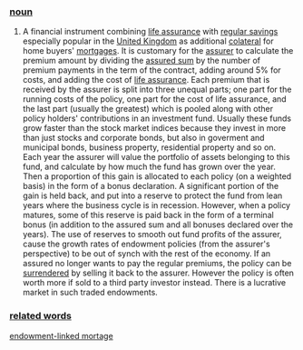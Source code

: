 ===[[noun]]===
#A financial instrument combining [[life assurance]] with [[regular savings]] especially popular in the [[United Kingdom]] as additional [[colateral]] for home buyers' [[mortgages]]. It is customary for the [[assurer]] to calculate the premium amount by dividing the [[assured sum]] by the number of premium payments in the term of the contract, adding around 5% for costs, and adding the cost of [[life assurance]]. Each premium that is received by the assurer is split into three unequal parts; one part for the running costs of the policy, one part for the cost of life assurance, and the last part (usually the greatest) which is pooled along with other policy holders' contributions in an investment fund.  Usually these funds grow faster than the stock market indices because they invest in more than just stocks and corporate bonds, but also in goverment and municipal bonds, business property, residential property and so on. Each year the assurer will value the portfolio of assets belonging to this fund, and calculate by how much the fund has grown over the year. Then a proportion of this gain is allocated to each policy (on a weighted basis) in the form of a bonus declaration. A significant portion of the gain is held back, and put into a reserve to protect the fund from lean years where the business cycle is in recession. However, when a policy matures, some of this reserve is paid back in the form of a terminal bonus (in addition to the assured sum and all bonuses declared over the years). The use of reserves to smooth out fund profits of the assurer, cause the growth rates of endowment policies (from the assurer's perspective) to be out of synch with the rest of the economy. If an assured no longer wants to pay the regular premiums, the policy can be [[surrendered]] by selling it back to the assurer. However the policy is often worth more if sold to a third party investor instead. There is a lucrative market in such traded endowments.
===[[related words]]===
[[endowment-linked mortage]]